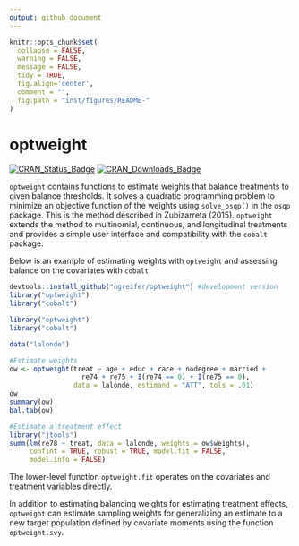 ```yaml
---
output: github_document
---
```


<!-- README.md is generated from README.Rmd. Please edit that file -->

```r
knitr::opts_chunk$set(
  collapse = FALSE,
  warning = FALSE,
  message = FALSE,
  tidy = TRUE,
  fig.align='center',
  comment = "",
  fig.path = "inst/figures/README-"
)
```
# optweight

[![CRAN_Status_Badge](http://r-pkg.org/badges/version-last-release/optweight?color=0047ab
)](https://cran.r-project.org/package=optweight)
[![CRAN_Downloads_Badge](http://cranlogs.r-pkg.org/badges/optweight?color=0047ab
)](https://cran.r-project.org/package=optweight)

`optweight` contains functions to estimate weights that balance treatments to given balance thresholds. It solves a quadratic programming problem to minimize an objective function of the weights using `solve_osqp()` in the `osqp` package. This is the method described in Zubizarreta (2015). `optweight` extends the method to multinomial, continuous, and longitudinal treatments and provides a simple user interface and compatibility with the `cobalt` package.

Below is an example of estimating weights with `optweight` and assessing balance on the covariates with `cobalt`.

```r
devtools::install_github("ngreifer/optweight") #development version
library("optweight")
library("cobalt")
```
```r
library("optweight")
library("cobalt")
```
```r
data("lalonde")

#Estimate weights
ow <- optweight(treat ~ age + educ + race + nodegree + married +
                  re74 + re75 + I(re74 == 0) + I(re75 == 0),
                data = lalonde, estimand = "ATT", tols = .01)
ow
summary(ow)
bal.tab(ow)

#Estimate a treatment effect
library("jtools")
summ(lm(re78 ~ treat, data = lalonde, weights = ow$weights),
     confint = TRUE, robust = TRUE, model.fit = FALSE, 
     model.info = FALSE)
```

The lower-level function `optweight.fit` operates on the covariates and treatment variables directly.

In addition to estimating balancing weights for estimating treatment effects, `optweight` can estimate sampling weights for generalizing an estimate to a new target population defined by covariate moments using the function `optweight.svy`.
